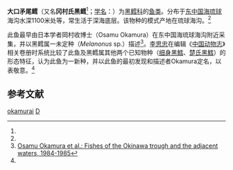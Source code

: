 {{Speciesbox
| taxon = Melanonus okamurai
| binomial_authority = [[李思忠_(鱼类学家)|Li]], 2011<ref name='id6767'>{{cite web| url =http://www.bioinfo.cn/db05/BjdwSpecies.php?action=view&id=6767| title =大口矛尾鳕| work =中国动物物种编目数据库| publisher =中国科学院微生物研究所| author =中国科学院动物研究所| accessdate =2009-04-11| deadurl =yes| archiveurl =https://web.archive.org/web/20160305052320/http://www.bioinfo.cn/db05/BjdwSpecies.php?action=view&id=6767| archivedate =2016-03-05}}</ref><ref name='id2011'> 李思忠、张春光等，《中国动物志 硬骨鱼纲 银汉鱼目 鳉形目 颌针鱼目 蛇鳚目 鳕形目》，第614-615页，及881-882页。科学出版社，2011年，ISBN 9787030200952</ref>
}}

'''大口矛尾鳕'''（又名'''冈村氏黑鳕'''<ref name='id2011'/>；[[学名|学名]]：{{lang|la|''Melanonus okamurai''}}）为[[黑鳕科|黑鳕科]]{{link-en|黑鳕属|Melanonus}}的[[鱼类|鱼类]]。分布于[[东中国海|东中国海]][[琉球|琉球]]海沟水深1100米处等，常生活于深海底层。该物种的模式产地在琉球海沟。<ref name='id6767'/>

此鱼最早由日本学者岡村收博士（Osamu Okamura）在东中国海琉球海沟附近采集，并以黑鳕属一未定种（''Melanonus'' sp.）描述<ref>[http://www.worldcat.org/oclc/81399554 Osamu Okamura et al.: Fishes of the Okinawa trough and the adjacent waters, 1984-1985]</ref>。[[李思忠_(鱼类学家)|李思忠]]在编辑《[[中国动物志|中国动物志]]》相关卷册时系统比较了此鱼及黑鳕属其他两个已知物种（[[细身黑鱈|细身黑鱈]]、[[楚氏黑鱈|楚氏黑鱈]]）的形态特征，认为此鱼为一新种，并以此鱼的最初发现和描述者Okamura定名，以表敬意。<ref name='id2011'/>

== 参考文献 ==
{{reflist}}

{{taxonbar|worms=834893}}
{{鳕形目小作品}}

[[Category:黑鱈屬|okamurai]]
[[Category:_2011年描述的鱼类|D]]